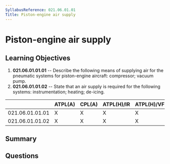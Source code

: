 ```yaml
---
SyllabusReference: 021.06.01.01
Title: Piston-engine air supply
---
```


# Piston-engine air supply

## Learning Objectives

1.  **021.06.01.01.01** -- Describe the following means of supplying air for the
    pneumatic systems for piston-engine aircraft: compressor; vacuum pump.
2.  **021.06.01.01.02** -- State that an air supply is required for the following
    systems: instrumentation; heating; de-icing.

|                 | ATPL(A) | CPL(A) | ATPL(H)/IR | ATPL(H)/VFR | CPL(H) | IR | CBIR(A) |
| --------------- | ------- | ------ | ---------- | ----------- | ------ | -- | ------- |
| 021.06.01.01.01 | X       | X      | X          | X           | X      |    |         |
| 021.06.01.01.02 | X       | X      | X          | X           | X      |    |         |

## Summary

## Questions
